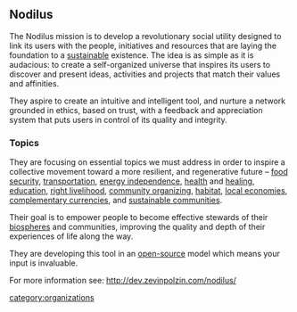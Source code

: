 
==Nodilus==

The Nodilus mission is to develop a revolutionary social utility designed to link its users with the people, initiatives and resources that are laying the foundation to a [[sustainable]] existence. The idea is as simple as it is audacious: to create a self-organized universe that inspires its users to discover and present ideas, activities and projects that match their values and affinities. 

They aspire to create an intuitive and intelligent tool, and nurture a network grounded in ethics, based on trust, with a feedback and appreciation system that puts users in control of its quality and integrity. 

===Topics===

They are focusing on essential topics we must address in order to inspire a collective movement toward a more resilient, and regenerative future – [[food security]], [[transportation]], [[energy independence]], [[health]] and [[healing]], [[education]], [[right livelihood]], [[community organizing]], [[habitat]], [[local economies]], [[complementary currencies]], and [[sustainable communities]].

Their goal is to empower people to become effective stewards of their [[biospheres]] and communities, improving the quality and depth of their experiences of life along the way. 

They are developing this tool in an [[open-source]]  model which means your input is invaluable. 

For more information see: http://dev.zevinpolzin.com/nodilus/

[[category:organizations]]